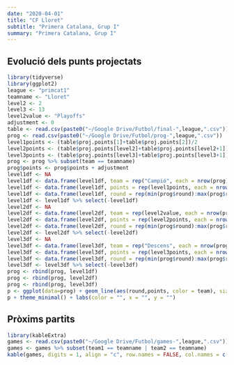 ```yaml
---
date: "2020-04-01"
title: "CF Lloret"
subtitle: "Primera Catalana, Grup I"
summary: "Primera Catalana, Grup I"
---
```

## Evolució dels punts projectats
```r
library(tidyverse)
library(ggplot2)
league <- "primcat1"
teamname <- "Lloret"
level2 <- 2
level3 <- 13
level2value <- "Playoffs"
adjustment <- 0
table <- read.csv(paste0("~/Google Drive/Futbol/final-",league,".csv"))
prog <- read.csv(paste0("~/Google Drive/Futbol/prog-",league,".csv"))
level1points <- (table$proj.points[1]+table$proj.points[2])/2
level2points <- (table$proj.points[level2]+table$proj.points[level2+1])/2
level3points <- (table$proj.points[level3]+table$proj.points[level3+1])/2
prog <- prog %>% subset(team == teamname)
prog$points <- prog$points + adjustment
level1df <- NA
level1df <- data.frame(level1df, team = rep("Campió", each = nrow(prog)))
level1df <- data.frame(level1df, points = rep(level1points, each = nrow(prog)))
level1df <- data.frame(level1df, round = rep(min(prog$round):max(prog$round), each = 1))
level1df <- level1df %>% select(-level1df)
level2df <- NA
level2df <- data.frame(level2df, team = rep(level2value, each = nrow(prog)))
level2df <- data.frame(level2df, points = rep(level2points, each = nrow(prog)))
level2df <- data.frame(level2df, round = rep(min(prog$round):max(prog$round), each = 1))
level2df <- level2df %>% select(-level2df)
level3df <- NA
level3df <- data.frame(level3df, team = rep("Descens", each = nrow(prog)))
level3df <- data.frame(level3df, points = rep(level3points, each = nrow(prog)))
level3df <- data.frame(level3df, round = rep(min(prog$round):max(prog$round), each = 1))
level3df <- level3df %>% select(-level3df)
prog <- rbind(prog, level1df)
prog <- rbind(prog, level2df)
prog <- rbind(prog, level3df)
p <- ggplot(data=prog) + geom_line(aes(round,points, color = team), size = 2)
p + theme_minimal() + labs(color = "", x = "", y = "")
```
 
## Pròxims partits
```r
library(kableExtra)
games <- read.csv(paste0("~/Google Drive/Futbol/games-",league,".csv"))
games <- games %>% subset(team1 == teamname | team2 == teamname)
kable(games, digits = 1, align = "c", row.names = FALSE, col.names = c("Jornada", "Equip", "Guanyar", "Empatar", "Guanyar", "Equip")) %>% kable_styling(bootstrap_options = c("hover", "responsive"), fixed_thead = T) %>% add_header_above(c("2019-20" = 1, "Local" = 2, " " = 1, "Visitant" = 2)) %>% column_spec(2, bold = T, color = "#303030") %>% column_spec(6, bold = T, color = "#303030")
```
